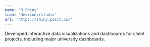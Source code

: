 ```yaml
---
name: 'R Shiny'
icon: 'devicon:rstudio'
url: 'https://shiny.posit.co/'
---
```


Developed interactive data visualizations and dashboards for client projects, including major university dashboards.
